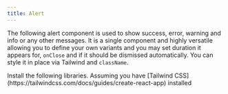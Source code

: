 ```yaml
---
title: Alert
---
```


The following alert component is used to show success, error, warning and info or any other messages. It is a single component and highly versatile allowing you to define your own variants and you may set duration it appears for, `onClose` and if it should be dismissed automatically. You can style it in place via Tailwind and `className`.




<Tabs>
  <TabItem label="Install Dependencies">
    Install the following libraries. Assuming you have [Tailwind CSS](https://tailwindcss.com/docs/guides/create-react-app) installed
    <Code code={`npm install framer-motion lucide-react`} lang="shell" />
  </TabItem>
  <TabItem label="Usage"><Code code={alertApp} lang="jsx" title="App.jsx" /></TabItem>
  <TabItem label="Component"><Code code={alert} lang="jsx" title="alert.jsx" /></TabItem>
</Tabs>